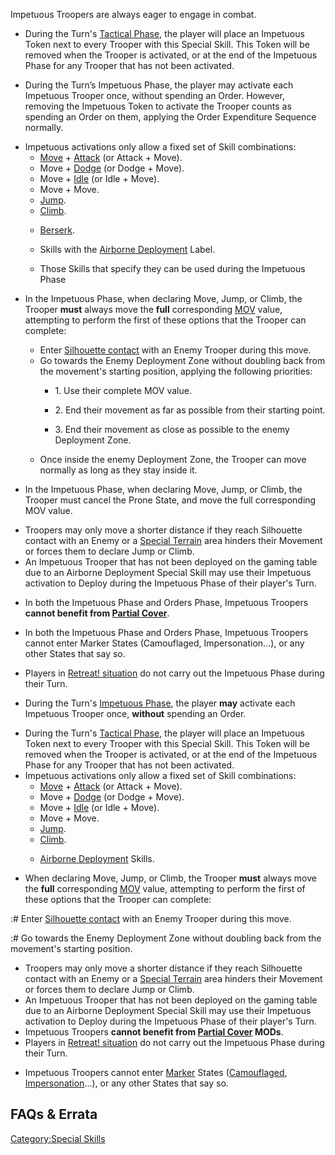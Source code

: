 {{section-special-skills}}


{{n4only}}
{{n4list}}
Impetuous Troopers are always eager to engage in combat.

{{image | name=dual-impetuous-512.png | style=128 }}

{{skillbox |black| IMPETUOUS | AUTOMATIC SKILL }}
{{skill-label | Impetuous Phase, Obligatory. }}
{{effects}}
{{update | PDF 2.1, July 2023}}
* During the Turn's [[Tactical Phase]], the player will place an Impetuous Token next to every Trooper with this Special Skill. This Token will be removed when the Trooper is activated, or at the end of the Impetuous Phase for any Trooper that has not been activated. 
* {{erratahighlight}}During the Turn’s Impetuous Phase, the player may activate each Impetuous Trooper once, without spending an Order. However, removing the Impetuous Token to activate the Trooper counts as spending an Order on them, applying the Order Expenditure Sequence normally.{{erratahighlight-end}}
* Impetuous activations only allow a fixed set of Skill combinations:
** [[Move]] + [[Attack]] (or Attack + Move).
** Move + [[Dodge]] (or Dodge + Move).
** Move + [[Idle]] (or Idle + Move).
** Move + Move.
** [[Jump]].
** [[Climb]].
** {{erratahighlight}}[[Berserk]].{{erratahighlight-end}}
** {{erratahighlight}}Skills with the [[Airborne Deployment]] Label.{{erratahighlight-end}}
** {{erratahighlight}}Those Skills that specify they can be used during the Impetuous Phase{{erratahighlight-end}}
* {{erratahighlight}}In the Impetuous Phase, when{{erratahighlight-end}} declaring Move, Jump, or Climb, the Trooper '''must''' always move the '''full''' corresponding [[MOV]] value, attempting to perform the first of these options that the Trooper can complete:
** Enter [[Silhouette contact]] with an Enemy Trooper during this move. 
** Go towards the Enemy Deployment Zone without doubling back from the movement's starting position{{erratahighlight}}, applying the following priorities:{{erratahighlight-end}}
*** {{erratahighlight}}1. Use their complete MOV value.{{erratahighlight-end}}
*** {{erratahighlight}}2. End their movement as far as possible from their starting point.{{erratahighlight-end}}
*** {{erratahighlight}}3. End their movement as close as possible to the enemy Deployment Zone.{{erratahighlight-end}}
** {{erratahighlight}}Once inside the enemy Deployment Zone, the Trooper can move normally as long as they stay inside it.{{erratahighlight-end}}
* {{erratahighlight}}In the Impetuous Phase, when declaring Move, Jump, or Climb, the Trooper must cancel the Prone State, and move the full corresponding MOV value.{{erratahighlight-end}}
* Troopers may only move a shorter distance if they reach Silhouette contact with an Enemy or a [[Special Terrain]] area hinders their Movement or forces them to declare Jump or Climb.
* An Impetuous Trooper that has not been deployed on the gaming table due to an Airborne Deployment Special Skill may use their Impetuous activation to Deploy during the Impetuous Phase of their player's Turn.
* {{erratahighlight}}In both the Impetuous Phase and Orders Phase,{{erratahighlight-end}} Impetuous Troopers '''cannot benefit from [[Partial Cover]]'''.
* {{erratahighlight}}In both the Impetuous Phase and Orders Phase, Impetuous Troopers cannot enter Marker States (Camouflaged, Impersonation...), or any other States that say so.{{erratahighlight-end}}
* Players in [[Retreat! situation]] do not carry out the Impetuous Phase during their Turn. 
{{update-end}}
{{original}}
{{originalhighlight}}{{seefaq | Some Effects only apply during the Impetuous activation.}}
{{originalhighlight-end}}
* {{originalhighlight}}During the Turn's [[Impetuous Phase]], the player '''may''' activate each Impetuous Trooper once, '''without''' spending an Order.{{originalhighlight-end}}
* During the Turn's [[Tactical Phase]], the player will place an Impetuous Token next to every Trooper with this Special Skill. This Token will be removed when the Trooper is activated, or at the end of the Impetuous Phase for any Trooper that has not been activated. 
* Impetuous activations only allow a fixed set of Skill combinations:
** [[Move]] + [[Attack]] (or Attack + Move).
** Move + [[Dodge]] (or Dodge + Move).
** Move + [[Idle]] (or Idle + Move).
** Move + Move.
** [[Jump]].
** [[Climb]].
** {{originalhighlight}}[[Airborne Deployment]] Skills. {{seefaq | The Trooper's normal Order will be lost.}}{{originalhighlight-end}}
* When declaring Move, Jump, or Climb, the Trooper '''must''' always move the '''full''' corresponding [[MOV]] value, attempting to perform the first of these options that the Trooper can complete:
:# Enter [[Silhouette contact]] with an Enemy Trooper during this move. 
:# Go towards the Enemy Deployment Zone without doubling back from the movement's starting position. {{originalhighlight}}{{seefaq}}{{originalhighlight-end}}
* Troopers may only move a shorter distance if they reach Silhouette contact with an Enemy or a [[Special Terrain]] area hinders their Movement or forces them to declare Jump or Climb.
* An Impetuous Trooper that has not been deployed on the gaming table due to an Airborne Deployment Special Skill may use their Impetuous activation to Deploy during the Impetuous Phase of their player's Turn.
* Impetuous Troopers '''cannot benefit from [[Partial Cover]] {{originalhighlight}}MODs{{originalhighlight-end}}'''.
* Players in [[Retreat! situation]] do not carry out the Impetuous Phase during their Turn. 
* {{originalhighlight}}Impetuous Troopers cannot enter [[Marker]] States ([[Camouflaged]], [[Impersonation]]...), or any other States that say so.{{originalhighlight-end}}
{{original-end}}


== FAQs & Errata ==

{{faqbox |
type = faq |
title = N4 FAQ |
version = 1.0, Jan 2021 |
q = Q: Which bullets of the Impetuous Special Skill only apply to Impetuous activations? |
a = A: All bullets related to movement apply only during the Impetuous activation. The Partial Cover and Marker State bullets apply at all times. |
related = [[Impetuous]] }}


{{faqbox |
type = faq |
title = N4 FAQ |
version = 1.0, Jan 2021 |
q = Q: During the Impetuous Phase, How should an Impetuous Trooper move when it has already reached the enemy's Deployment Zone? |
a = A: It can move normally inside the enemy Deployment Zone. |
related = [[Impetuous]] }}


{{faqbox |
type = faq |
title = N4 FAQ |
version = 1.0, Jan 2021 |
q = Q: If a Trooper uses an Airborne Deployment Skill to deploy onto the table via a Coordinated Order or an Impetuous activation, what happens to their own Order? |
a = A: In this situation they will lose their own Order. |
related = [[Combat Jump]], [[Coordinated Orders]], [[Impetuous]], [[Parachutist]] }}


{{faqbox |
type = faq |
title = N4 FAQ |
version = 1.1.1, Dec 2021 |
q = Q: How does movement work during Impetuous activations if you cannot reach Silhouette contact with an enemy? |
a = A: The Trooper must go towards the enemy Deployment Zone, following these priorities. The Trooper must:

* Use his full MOV value.
* End his movement as far as possible from the movement's starting point.
* End his movement as close as possible to the enemy Deployment Zone. |
related = [[Impetuous]] }}


{{faqbox |
type = faq |
title = N4 FAQ |
version = 1.2, Jan 2022 |
q = Q: Do Impetuous activations generate AROs? |
a = A: Yes. The Trooper counts as having had an Order spent on them, and the normal Order Expenditure Sequence applies. |
related = [[Impetuous]] }}

{{n4end}}



[[Category:Special Skills]]